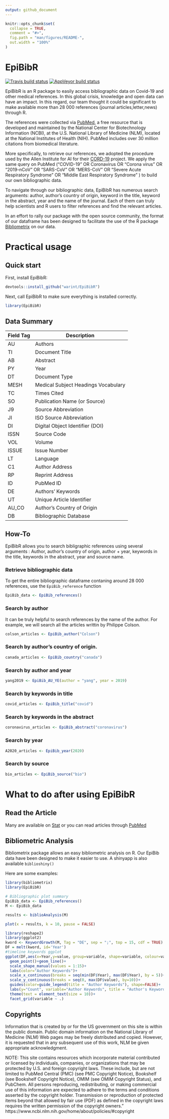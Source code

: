 ```yaml
---
output: github_document
---
```


<!-- README.md is generated from README.Rmd. Please edit that file -->

```r
knitr::opts_chunk$set(
  collapse = TRUE,
  comment = "#>",
  fig.path = "man/figures/README-",
  out.width = "100%"
)
```

# EpiBibR

<!-- badges: start -->
[![Travis build status](https://travis-ci.com/warint/EpiBibR.svg?branch=master)](https://travis-ci.com/warint/EpiBibR)
[![AppVeyor build status](https://ci.appveyor.com/api/projects/status/github/warint/EpiBibR?branch=master&svg=true)](https://ci.appveyor.com/project/warint/EpiBibR)
<!-- badges: end -->

EpiBibR is an R package to easily access bibliographic data on Covid-19
and other medical references. In this global crisis, knowledge and open
data can have an impact. In this regard, our team thought it could be
significant to make available more than 28 000 references (journal
articles,letter,news) through R.

The references were collected via
[PubMed](https://www.ncbi.nlm.nih.gov/pubmed/), a free resource that is
developed and maintained by the National Center for Biotechnology
Information (NCBI), at the U.S. National Library of Medicine (NLM),
located at the National Institutes of Health (NIH). PubMed includes over
30 million citations from biomedical literature.

More specifically, to retrieve our references, we adopted the procedure
used by the Allen Institute for AI for their
[CORD-19](https://pages.semanticscholar.org/coronavirus-research)
project. We apply the same query on PubMed (“COVID-19” OR Coronavirus OR
“Corona virus” OR “2019-nCoV” OR “SARS-CoV” OR “MERS-CoV” OR “Severe
Acute Respiratory Syndrome” OR “Middle East Respiratory Syndrome” ) to
build our own bibliographic data.

To navigate through our bibliographic data, EpiBibR has numerous search
arguments: author, author’s country of origin, keyword in the title,
keyword in the abstract, year and the name of the journal. Each of them
can truly help scientists and R users to filter references and find the
relevant articles.

In an effort to rally our package with the open source community, the
format of our dataframe has been designed to facilitate the use of the R
package [Bibliometrix](https://bibliometrix.org/) on our data.

# Practical usage

## Quick start

First, install EpiBibR:

```r
devtools::install_github("warint/EpiBibR")
```

Next, call EpiBibR to make sure everything is installed correctly.

```r
library(EpiBibR)
```

## Data Summary

| Field Tag | Description                         |
|-----------|-------------------------------------|
| AU        | Authors                             |
| TI        | Document Title                      |
| AB        | Abstract                            |
| PY        | Year                                |
| DT        | Document Type                       |
| MESH      | Medical Subject Headings Vocabulary |
| TC        | Times Cited                         |
| SO        | Publication Name (or Source)        |
| J9        | Source Abbreviation                 |
| JI        | ISO Source Abbreviation             |
| DI        | Digital Object Identifier (DOI)     |
| ISSN      | Source Code                         |
| VOL       | Volume                              |
| ISSUE     | Issue Number                        |
| LT        | Language                            |
| C1        | Author Address                      |
| RP        | Reprint Address                     |
| ID        | PubMed ID                           |
| DE        | Authors' Keywords                   |
| UT        | Unique Article Identifier           |
| AU_CO     | Author's Country of Origin          |
| DB        | Bibliographic Database              |

## How-To 

EpiBibR allows you to search bibligraphic references using several arguments : Author, author's country of origin, author + year, keywords in the title, keywords in the abstract, year and source name.

### Retrieve bibliographic data

To get the entire bibliographic dataframe contaning around 28 000 references, use the `EpiBib_reference` function

```r
EpiBib_data <- EpiBib_references()
```

### Search by author

It can be truly helpful to search references by the name of the author. For example, we will search all the articles writtin by Philippe Colson.

```r
colson_articles <- EpiBib_author("Colson")
```

### Search by author's country of origin.

```r
canada_articles <- EpiBib_country("canada")
```

### Search by author and year

```r
yang2019 <- EpiBib_AU_YE(author = "yang", year = 2019)
```

### Search by keywords in title

```r
covid_articles <- EpiBib_title("covid")
```

### Search by keywords in the abstract

```r
coronavirus_articles <- EpiBib_abstract("coronavirus")
```

### Search by year

```r
A2020_articles <- EpiBib_year(2020)
```

### Search by source

```r
bio_articles <- EpiBib_source("bio")
```

# What to do after using EpiBibR

## Read the Article

Many are available on [Stat](https://www.statnews.com/tag/coronavirus/) or you can read articles through [PubMed](https://www.ncbi.nlm.nih.gov/pubmed)

## Bibliometric Analysis

Bibliometrix package allows an easy bibliometric analysis on R. Our EpiBib data have been designed to make it easier to use.  A shinyapp is also available `biblioshiny()`

Here are some examples: 

```r
library(bibliometrix)
library(EpiBibR)
```

```r
# Bibliographic plot summary
EpiBib_data <- EpiBib_references()
M <- EpiBib_data

```

```r
results <- biblioAnalysis(M)
```

```r
plot(x = results, k = 10, pause = FALSE)
```

```r
library(reshape2)
library(ggplot2)
kword <- KeywordGrowth(M, Tag = "DE", sep = ";", top = 15, cdf = TRUE)
DF = melt(kword, id='Year')
#timeline keywords ggplot
ggplot(DF,aes(x=Year,y=value, group=variable, shape=variable, colour=variable))+
  geom_point()+geom_line()+ 
  scale_shape_manual(values = 1:15)+
  labs(color="Author Keywords")+
  scale_x_continuous(breaks = seq(min(DF$Year), max(DF$Year), by = 5))+
  scale_y_continuous(breaks = seq(0, max(DF$value), by=10))+
  guides(color=guide_legend(title = "Author Keywords"), shape=FALSE)+
  labs(y="Count", variable="Author Keywords", title = "Author's Keywords Usage Evolution Over Time")+
  theme(text = element_text(size = 10))+
  facet_grid(variable ~ .)
```

## Copyrights

Information that is created by or for the US government on this site is within the public domain. Public domain information on the National Library of Medicine (NLM) Web pages may be freely distributed and copied. However, it is requested that in any subsequent use of this work, NLM be given appropriate acknowledgment.

NOTE: This site contains resources which incorporate material contributed or licensed by individuals, companies, or organizations that may be protected by U.S. and foreign copyright laws. These include, but are not limited to PubMed Central (PMC) (see PMC Copyright Notice), Bookshelf (see Bookshelf Copyright Notice), OMIM (see OMIM Copyright Status), and PubChem. All persons reproducing, redistributing, or making commercial use of this information are expected to adhere to the terms and conditions asserted by the copyright holder. Transmission or reproduction of protected items beyond that allowed by fair use (PDF) as defined in the copyright laws requires the written permission of the copyright owners."
https://www.ncbi.nlm.nih.gov/home/about/policies/#copyright
